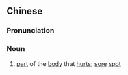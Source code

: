{{also|痛处}}
==Chinese==
{{zh-forms|s=痛处}}

===Pronunciation===
{{zh-pron
|m=tòngchù
|cat=n
}}

===Noun===
{{zh-noun}}

# [[part]] of the [[body]] that [[hurt]]s; [[sore]] [[spot]]